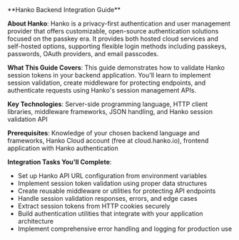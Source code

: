 <div class="hidden">
**Hanko Backend Integration Guide**

**About Hanko**: Hanko is a privacy-first authentication and user management provider that offers customizable, open-source authentication solutions focused on the passkey era. It provides both hosted cloud services and self-hosted options, supporting flexible login methods including passkeys, passwords, OAuth providers, and email passcodes.

**What This Guide Covers**: This guide demonstrates how to validate Hanko session tokens in your backend application. You'll learn to implement session validation, create middleware for protecting endpoints, and authenticate requests using Hanko's session management APIs.

**Key Technologies**: Server-side programming language, HTTP client libraries, middleware frameworks, JSON handling, and Hanko session validation API

**Prerequisites**: Knowledge of your chosen backend language and frameworks, Hanko Cloud account (free at cloud.hanko.io), frontend application with Hanko authentication

**Integration Tasks You'll Complete**:
- Set up Hanko API URL configuration from environment variables
- Implement session token validation using proper data structures
- Create reusable middleware or utilities for protecting API endpoints
- Handle session validation responses, errors, and edge cases
- Extract session tokens from HTTP cookies securely
- Build authentication utilities that integrate with your application architecture
- Implement comprehensive error handling and logging for production use
</div>